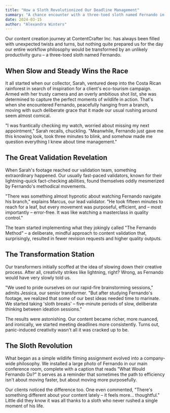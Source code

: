 ```yaml
---
title: "How a Sloth Revolutionized Our Deadline Management"
summary: "A chance encounter with a three-toed sloth named Fernando in Costa Rica leads ContentCrafter Inc. to revolutionize their approach to content creation. Through observing Fernando's methodical movements, the team learns valuable lessons about purposeful work, leading to improved quality and efficiency across all departments, proving that sometimes slowing down is the key to better results."
date: 2024-03-15
author: "Alexandra Winters"
---
```



<Internship />

Our content creation journey at ContentCrafter Inc. has always been filled with unexpected twists and turns, but nothing quite prepared us for the day our entire workflow philosophy would be transformed by an unlikely productivity guru – a three-toed sloth named Fernando.

## When Slow and Steady Wins the Race

It all started when our collector, Sarah, ventured deep into the Costa Rican rainforest in search of inspiration for a client's eco-tourism campaign. Armed with her trusty camera and an overly ambitious shot list, she was determined to capture the perfect moments of wildlife in action. That's when she encountered Fernando, peacefully hanging from a branch, moving with such deliberate grace that it made our usual rushing around seem almost comical.

"I was frantically checking my watch, worried about missing my next appointment," Sarah recalls, chuckling. "Meanwhile, Fernando just gave me this knowing look, took three minutes to blink, and somehow made me question everything I knew about time management."

## The Great Validation Revelation

When Sarah's footage reached our validation team, something extraordinary happened. Our usually fast-paced validators, known for their lightning-quick fact-checking abilities, found themselves oddly mesmerized by Fernando's methodical movements.

"There was something almost hypnotic about watching Fernando navigate his branch," explains Marcus, our lead validator. "He took fifteen minutes to reach for a leaf, but every movement was purposeful, efficient, and – most importantly – error-free. It was like watching a masterclass in quality control."

The team started implementing what they jokingly called "The Fernando Method" – a deliberate, mindful approach to content validation that, surprisingly, resulted in fewer revision requests and higher quality outputs.

## The Transformation Station

Our transformers initially scoffed at the idea of slowing down their creative process. After all, creativity strikes like lightning, right? Wrong, as Fernando would have very slowly told us.

"We used to pride ourselves on our rapid-fire brainstorming sessions," admits Jessica, our senior transformer. "But after studying Fernando's footage, we realized that some of our best ideas needed time to marinate. We started taking 'sloth breaks' – five-minute periods of slow, deliberate thinking between ideation sessions."

The results were astonishing. Our content became richer, more nuanced, and ironically, we started meeting deadlines more consistently. Turns out, panic-induced creativity wasn't all it was cracked up to be.

## The Sloth Revolution

What began as a simple wildlife filming assignment evolved into a company-wide philosophy. We installed a large photo of Fernando in our main conference room, complete with a caption that reads "What Would Fernando Do?" It serves as a reminder that sometimes the path to efficiency isn't about moving faster, but about moving more purposefully.

Our clients noticed the difference too. One even commented, "There's something different about your content lately – it feels more... thoughtful." Little did they know it was all thanks to a sloth who never rushed a single moment of his life.

